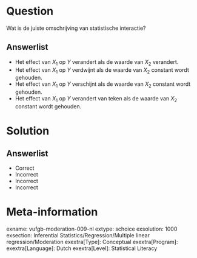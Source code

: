 Question
========

Wat is de juiste omschrijving van statistische interactie?
  
Answerlist
----------
* Het effect van $X_{1}$ op $Y$ verandert als de waarde van $X_{2}$ verandert.
* Het effect van $X_{1}$ op $Y$ verdwijnt als de waarde van $X_{2}$ constant wordt gehouden.
* Het effect van $X_{1}$ op $Y$ verschijnt als de waarde van $X_{2}$ constant wordt gehouden.
* Het effect van $X_{1}$ op $Y$ verandert van teken als de waarde van $X_{2}$ constant wordt gehouden.


Solution
========

Answerlist
----------
* Correct
* Incorrect
* Incorrect
* Incorrect

Meta-information
================
exname: vufgb-moderation-009-nl
extype: schoice
exsolution: 1000
exsection: Inferential Statistics/Regression/Multiple linear regression/Moderation
exextra[Type]: Conceptual
exextra[Program]: 
exextra[Language]: Dutch
exextra[Level]: Statistical Literacy